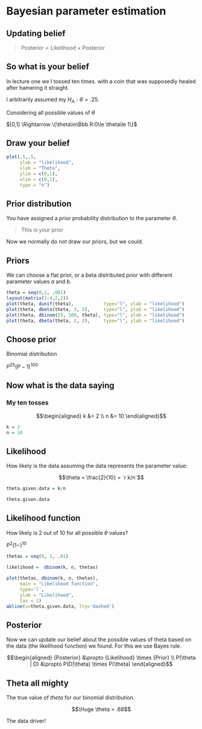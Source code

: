 # Bayesian parameter estimation {.section}

## Updating belief

> Posterior $\propto$ Likelihood $\times$ Posterior

## So what is your belief

In lecture one we I tossed ten times. with a coin that was supposedly healed after hamering it straight. 

I arbitrarily assumed my $H_A: \theta=.25$.

Considering all possible values of $\theta$

$[0,1] \Rightarrow  \{\theta\in\Bbb R:0\le \theta\le 1\}$

## Draw your belief

```r
plot(.5,.5, 
     ylab = "likelihood",
     xlab = "Theta",
     ylim = c(0,1),
     xlim = c(0,1),
     type = "n")
```

## Prior distribution

You have assigned a prior probability distribution to the parameter $\theta$.

> This is your prior

Now we normally do not draw our priors, but we could. 

## Priors

We can choose a flat prior, or a beta distributed prior with different parameter values $a$ and $b$.

```r
theta = seq(0,1, .001)
layout(matrix(1:4,2,2))
plot(theta, dunif(theta),           type="l", ylab = "likelihood")
plot(theta, dbeta(theta, 3, 5),     type="l", ylab = "likelihood")
plot(theta, dbinom(25, 100, theta), type="l", ylab = "likelihood")
plot(theta, dbeta(theta, 2, 2),     type="l", ylab = "likelihood")
```

## Choose prior

Binomial distribution

$P^25 (P-1)^{100}$

## Now what is the data saying

### My ten tosses

$$\begin{aligned}
  k &= 2 \\
  n &= 10
  \end{aligned}$$

```r
k = 2
n = 10
```

## Likelihood

How likely is the data assuming the data represents the parameter value:

$$\theta = \frac{2}{10} = `r k/n`$$
```r
theta.given.data = k/n

theta.given.data
```

## Likelihood function

How likely is 2 out of 10 for all possible $\theta$ values?

$P^2 (1-)^{10}$

```r
thetas = seq(0, 1, .01)

likelihood =  dbinom(k, n, thetas)

plot(thetas, dbinom(k, n, thetas),
     main = "Likelihood function",
     type='l', 
     ylab = "Likelihood", 
     las = 1)
abline(v=theta.given.data, lty='dashed')
```

## Posterior

Now we can update our belief about the possible values of theta based on the data (the likelihood function) we found. For this we use Bayes rule.

$$\begin{aligned}
  {Posterior} &\propto {Likelihood} \times {Prior} \\
  P(\theta | D) &\propto P(D|\theta) \times P(\theta)
  \end{aligned}$$

## Theta all mighty

The true value of $theta$ for our binomial distribution.

$$\Huge \theta = .68$$

The data driver!
